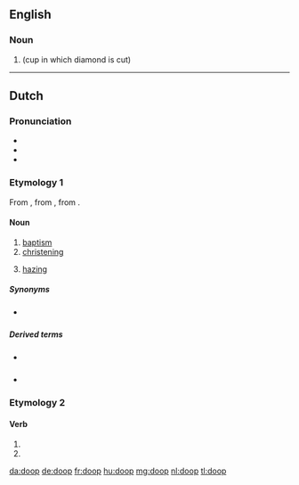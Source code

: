 ==English==

===Noun===
{{en-noun}}

# {{alternative form of|dop|nodot=yes|lang=en}} (cup in which diamond is cut)

----

==Dutch==
{{wikipedia|doop (sacrament)|lang=nl}}
{{wikipedia|studentendoop|lang=nl}}

===Pronunciation===
* {{IPA|/doːp/|lang=nl}}
* {{audio|Nl-doop.ogg|Audio|lang=nl}}
* {{rhymes|oːp|lang=nl}}

===Etymology 1===
{{PIE root|nl|dʰewb}}
From {{inh|nl|dum|dope}}, from {{inh|nl|odt|dōpa}}, from {{inh|nl|gem-pro|*daupō}}.

====Noun====
{{nl-noun|m|-en|doopje}}

# [[baptism]]
# [[christening]]
# {{lb|nl|Belgium}} [[hazing]]

=====Synonyms=====
* {{sense|hazing}} {{l|nl|ontgroening}} {{qual|Netherlands}}

=====Derived terms=====
* {{sense|baptism}} {{l|nl|doopboek}}
* {{sense|hazing}} {{l|nl|studentendoop}}

===Etymology 2===
{{nonlemma}}

====Verb====
{{nl-verb-form}}

# {{nl-verb form of|p=1|n=sg|t=pres|m=ind|dopen}}
# {{nl-verb form of|m=imp|dopen}}

[[da:doop]]
[[de:doop]]
[[fr:doop]]
[[hu:doop]]
[[mg:doop]]
[[nl:doop]]
[[tl:doop]]